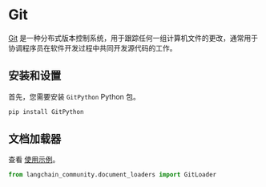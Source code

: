 # Git

[Git](https://en.wikipedia.org/wiki/Git) 是一种分布式版本控制系统，用于跟踪任何一组计算机文件的更改，通常用于协调程序员在软件开发过程中共同开发源代码的工作。

## 安装和设置

首先，您需要安装 `GitPython` Python 包。

```bash
pip install GitPython
```

## 文档加载器

查看 [使用示例](/docs/integrations/document_loaders/git)。

```python
from langchain_community.document_loaders import GitLoader
```